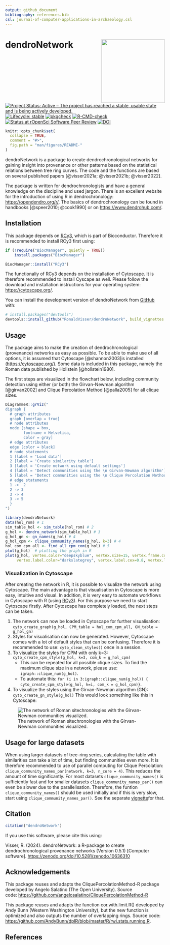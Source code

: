 ```yaml
---
output: github_document
bibliography: references.bib
csl: journal-of-computer-applications-in-archaeology.csl
---
```


# dendroNetwork <img src="man/figures/dendroNetwork_hexsticker.png" align="right" height="200" style="float:right; height:200px;"/>

<!-- badges: start -->

[![Project Status: Active -- The project has reached a stable, usable state and is being actively developed.](https://www.repostatus.org/badges/latest/active.svg)](https://www.repostatus.org/#active) [![Lifecycle: stable](https://img.shields.io/badge/lifecycle-stable-brightgreen.svg)](https://lifecycle.r-lib.org/articles/stages.html#stable) [![pkgcheck](https://github.com/RonaldVisser/dendroNetwork/actions/workflows/pkgcheck.yaml/badge.svg)](https://github.com/RonaldVisser/dendroNetwork/actions/workflows/pkgcheck.yaml) [![R-CMD-check](https://github.com/RonaldVisser/dendroNetwork/actions/workflows/R-CMD-check.yaml/badge.svg)](https://github.com/RonaldVisser/dendroNetwork/actions/workflows/R-CMD-check.yaml) [![Status at rOpenSci Software Peer Review](https://badges.ropensci.org/627_status.svg)](https://github.com/ropensci/software-review/issues/627) [![DOI](https://zenodo.org/badge/582742098.svg)](https://zenodo.org/doi/10.5281/zenodo.10636310)

<!-- badges: end -->

```r
knitr::opts_chunk$set(
  collapse = TRUE,
  comment = "#>",
  fig.path = "man/figures/README-"
)
```

dendroNetwork is a package to create dendrochronological networks for gaining insight into provenance or other patterns based on the statistical relations between tree ring curves. The code and the functions are based on several published papers [@visser2021a; @visser2021b; @visser2022].

The package is written for dendrochronologists and have a general knowledge on the discipline and used jargon. There is an excellent website for the introduction of using R in dendrochronology: <https://opendendro.org/r/>. The basics of dendrochronology can be found in handbooks [@speer2010; @cook1990] or on <https://www.dendrohub.com/>.

## Installation

This package depends on [RCy3](https://www.bioconductor.org/packages/release/bioc/html/RCy3.html), which is part of Bioconductor. Therefore it is recommended to install RCy3 first using:

``` r
if (!require("BiocManager", quietly = TRUE))
    install.packages("BiocManager")

BiocManager::install("RCy3")
```

The functionaliy of RCy3 depends on the installation of Cytoscape. It is therefore recommended to install Cyscape as well. Please follow the download and installation instructions for your operating system: <https://cytoscape.org/>.

You can install the development version of dendroNetwork from [GitHub](https://github.com/RonaldVisser/DendroNetwork) with:

``` r
# install.packages("devtools")
devtools::install_github("RonaldVisser/dendroNetwork", build_vignettes = TRUE)
```

## Usage {#usage}

The package aims to make the creation of dendrochronological (provenance) networks as easy as possible. To be able to make use of all options, it is assumed that Cytoscape [@shannon2003]is installed (<https://cytoscape.org/>). Some data is included in this package, namely the Roman data published by Hollstein [@hollstein1980].

The first steps are visualized in the flowchart below, including community detection using either (or both) the Girvan-Newman algorithm [@girvan2002] and Clique Percolation Method [@palla2005] for all clique sizes.

```r
DiagrammeR::grViz("
digraph {
  # graph attributes
  graph [overlap = true]
  # node attributes
  node [shape = box,
        fontname = Helvetica,
        color = gray]
  # edge attributes
  edge [color = black]
  # node statements
  1 [label = 'Load data']
  2 [label = 'Create similarity table']
  3 [label = 'Create network using default settings']
  4 [label = 'Detect communities using the \n Girvan-Newman algorithm']
  5 [label = 'Detect communities using the \n Clique Percolation Method']
  # edge statements
  1 ->  2
  2 -> 3
  3 -> 4
  3 -> 5
  }
")
```

```r
library(dendroNetwork)
data(hol_rom) # 1
sim_table_hol <- sim_table(hol_rom) # 2
g_hol <- dendro_network(sim_table_hol) # 3
g_hol_gn <- gn_names(g_hol) # 4
g_hol_cpm <- clique_community_names(g_hol, k=3) # 4
hol_com_cpm_all <- find_all_cpm_com(g_hol) # 5
plot(g_hol)  # plotting the graph in R
plot(g_hol, vertex.color="deepskyblue", vertex.size=15, vertex.frame.color="gray",
     vertex.label.color="darkslategrey", vertex.label.cex=0.8, vertex.label.dist=2) # better readable version
```

### Visualization in Cytoscape {#visualization_cytoscape}

After creating the network in R, it is possible to visualize the network using Cytoscape. The main advantage is that visualisation in Cytoscape is more easy, intuitive and visual. In addition, it is very easy to automate workflows in Cytoscape with R (using [RCy3](https://bioconductor.org/packages/release/bioc/html/RCy3.html)). For this purpose we need to start Cytoscape firstly. After Cytoscape has completely loaded, the next steps can be taken.

1.  The network can now be loaded in Cytoscape for further visualisation: `cyto_create_graph(g_hol, CPM_table = hol_com_cpm_all, GN_table = g_hol_gn)`
2.  Styles for visualisation can now be generated. However, Cytoscape comes with a lot of default styles that can be confusing. Therefore it is recommended to use: `cyto_clean_styles()` once in a session.
3.  To visualize the styles for CPM with only k=3: `cyto_create_cpm_style(g_hol, k=3, com_k = g_hol_cpm)`
    -   This can be repeated for all possible clique sizes. To find the maximum clique size in a network, please use: `igraph::clique_num(g_hol)`.
    -   To automate this: `for (i in 3:igraph::clique_num(g_hol)) { cyto_create_cpm_style(g_hol, k=i, com_k = g_hol_cpm)}`.
4.  To visualize the styles using the Girvan-Newman algorithm (GN): `cyto_create_gn_style(g_hol)` This would look something like this in Cytoscape:

![The network of Roman sitechronologies with the Girvan-Newman communities visualized.](man/figures/g_hol_GN.png)

## Usage for large datasets

When using larger datasets of tree-ring series, calculating the table with similarities can take a lot of time, but finding communities even more. It is therefore recommended to use of parallel computing for Clique Percolation: `clique_community_names_par(network, k=3, n_core = 4)`. This reduces the amount of time significantly. For most datasets `clique_community_names()` is sufficiently fast and for smaller datasets `clique_community_names_par()` can even be slower due to the parallelisation. Therefore, the funtion `clique_community_names()` should be used initially and if this is very slow, start using `clique_community_names_par()`. See the separate [vignette](https://ronaldvisser.github.io/dendroNetwork/articles/large_datasets_communities.html)for that.

## Citation

```r
citation("dendroNetwork")
```

If you use this software, please cite this using:

Visser, R. (2024). dendroNetwork: a R-package to create dendrochronological provenance networks (Version 0.5.1) [Computer software]. <https://zenodo.org/doi/10.5281/zenodo.10636310>

## Acknowledgements

This package reuses and adapts the CliquePercolationMethod-R package developed by Angelo Salatino (The Open University). Source code: [https://github.com/angelosalatino/CliquePercolationMethod-R](https://eur05.safelinks.protection.outlook.com/?url=https%3A%2F%2Fgithub.com%2Fangelosalatino%2FCliquePercolationMethod-R&data=05%7C02%7Cr.m.visser%40saxion.nl%7C98bf86e9d8de4bec4aff08dc2c74ce15%7Ca77b0754fdc14a62972c8425ffbfcbd2%7C0%7C0%7C638434127387203622%7CUnknown%7CTWFpbGZsb3d8eyJWIjoiMC4wLjAwMDAiLCJQIjoiV2luMzIiLCJBTiI6Ik1haWwiLCJXVCI6Mn0%3D%7C0%7C%7C%7C&sdata=14k0ITGo4Z%2FhQZv28AF0rCIbxu23PVvmxsC95Iu4ZFo%3D&reserved=0 "Original URL: https://github.com/angelosalatino/CliquePercolationMethod-R. Click or tap if you trust this link.")

This package reuses and adapts the function cor.with.limit.R() developed by Andy Bunn (Western Washington University), but the new function is optimized and also outputs the number of overlapping rings. Source code: <https://github.com/AndyBunn/dplR/blob/master/R/rwi.stats.running.R>.

## References
